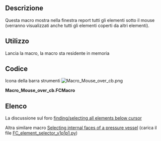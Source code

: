 <languages/>

{{Macro/it
|Name=Macro Mouse over cb
|Icon=Macro_Mouse_over_cb.png
|Translate=Macro Mouse over cb
|Description= Questa macro mostra nella finestra report tutti gli elementi sotto il mouse.
|Author=Chris_G
|Version=00.00
|Date=2016-12-13
|FCVersion=All
|Download=[https://wiki.freecad.org/images/5/55/Macro_Mouse_over_cb.png ToolBar Icon]
|SeeAlso=[[Macro_FC_element_selector/it|Macro FC element selector]]
}}

<span id="Description"></span>
==Descrizione==

Questa macro mostra nella finestra report tutti gli elementi sotto il mouse (verranno visualizzati anche tutti gli elementi coperti da altri elementi).

<span id="Usage"></span>
==Utilizzo==

Lancia la macro, la macro sta residente in memoria

<span id="Script"></span>
==Codice==

Icona della barra strumenti [[Image:Macro_Mouse_over_cb.png ]]

'''Macro_Mouse_over_cb.FCMacro'''

{{MacroCode|code=
from pivy import coin
import FreeCADGui

def mouse_over_cb( event_callback):
    event = event_callback.getEvent()
    pos = event.getPosition().getValue()
    listObjects = FreeCADGui.ActiveDocument.ActiveView.getObjectsInfo((int(pos[0]),int(pos[1])))
    obj = []
    if listObjects:
        FreeCAD.Console.PrintMessage("\n *** Objects under mouse pointer ***")
        for o in listObjects:
            label = str(o["Object"])
            if not label in obj:
                obj.append(label)
        FreeCAD.Console.PrintMessage("\n"+str(obj))


view = FreeCADGui.ActiveDocument.ActiveView

mouse_over = view.addEventCallbackPivy( coin.SoLocation2Event.getClassTypeId(), mouse_over_cb )

# to remove Callback :
#view.removeEventCallbackPivy( coin.SoLocation2Event.getClassTypeId(), mouse_over_cb)

}}

<span id="Links"></span>
==Elenco==

La discussione sul foro [https://forum.freecadweb.org/viewtopic.php?f=10&t=19072 finding/selecting all elements below cursor]

Altra similare macro [https://forum.freecadweb.org/viewtopic.php?f=18&t=12381&p=151950#p151950 Selecting internal faces of a pressure vessel] (carica il file [https://forum.freecadweb.org/download/file.php?id=31041 FC_element_selector_v1p1p1.py])